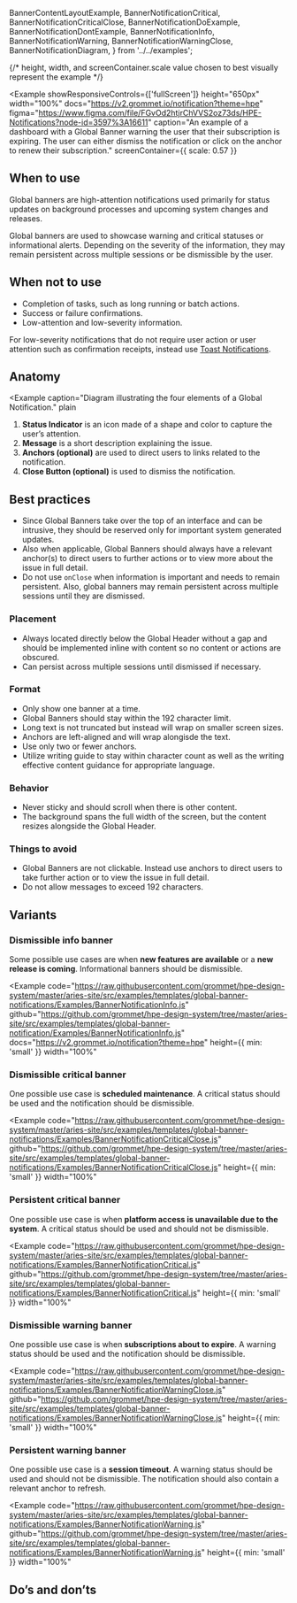   BannerContentLayoutExample,
  BannerNotificationCritical,
  BannerNotificationCriticalClose,
  BannerNotificationDoExample,
  BannerNotificationDontExample,
  BannerNotificationInfo,
  BannerNotificationWarning,
  BannerNotificationWarningClose,
  BannerNotificationDiagram,
} from '../../examples';

{/* height, width, and screenContainer.scale value chosen to best visually represent the example */}

<Example
  showResponsiveControls={['fullScreen']}
  height="650px"
  width="100%"
  docs="https://v2.grommet.io/notification?theme=hpe"
  figma="https://www.figma.com/file/FGvOd2htjrChVVS2oz73ds/HPE-Notifications?node-id=3597%3A16611"
  caption="An example of a dashboard with a Global Banner warning the user that their subscription is expiring. The user can either dismiss the notification or click on the anchor to renew their subscription."
  screenContainer={{ scale: 0.57 }}
>
  <BannerContentLayoutExample />
</Example>

## When to use

Global banners are high-attention notifications used primarily for status updates on background processes and upcoming system changes and releases.

Global banners are used to showcase warning and critical statuses or informational alerts. Depending on the severity of the information, they may remain persistent across multiple sessions or be dismissible by the user.

## When not to use

- Completion of tasks, such as long running or batch actions.
- Success or failure confirmations.
- Low-attention and low-severity information.

For low-severity notifications that do not require user action or user attention such as confirmation receipts, instead use [Toast Notifications](/templates/toast-notifications).

## Anatomy

<Example
  caption="Diagram illustrating the four elements of a Global Notification."
  plain
>
  <BannerNotificationDiagram />
</Example>

1. **Status Indicator** is an icon made of a shape and color to capture the user’s attention.
2. **Message** is a short description explaining the issue.
3. **Anchors (optional)** are used to direct users to links related to the notification.
4. **Close Button (optional)** is used to dismiss the notification.

## Best practices

- Since Global Banners take over the top of an interface and can be intrusive, they should be reserved only for important system generated updates.
- Also when applicable, Global Banners should always have a relevant anchor(s) to direct users to further actions or to view more about the issue in full detail.
- Do not use `onClose` when information is important and needs to remain persistent. Also, global banners may remain persistent across multiple sessions until they are dismissed.

### Placement

- Always located directly below the Global Header without a gap and should be implemented inline with content so no content or actions are obscured.
- Can persist across multiple sessions until dismissed if necessary.

### Format

- Only show one banner at a time.
- Global Banners should stay within the 192 character limit.
- Long text is not truncated but instead will wrap on smaller screen sizes.
- Anchors are left-aligned and will wrap alongisde the text.
- Use only two or fewer anchors.
- Utilize writing guide to stay within character count as well as the writing effective content guidance for appropriate language.

### Behavior

- Never sticky and should scroll when there is other content.
- The background spans the full width of the screen, but the content resizes alongside the Global Header.

### Things to avoid

- Global Banners are not clickable. Instead use anchors to direct users to take further action or to view the issue in full detail.
- Do not allow messages to exceed 192 characters.

## Variants

### Dismissible info banner

Some possible use cases are when **new features are available** or a **new release is coming**. Informational banners should be dismissible.

<Example
  code="https://raw.githubusercontent.com/grommet/hpe-design-system/master/aries-site/src/examples/templates/global-banner-notifications/Examples/BannerNotificationInfo.js"
  github="https://github.com/grommet/hpe-design-system/tree/master/aries-site/src/examples/templates/global-banner-notification/Examples/BannerNotificationInfo.js"
  docs="https://v2.grommet.io/notification?theme=hpe"
  height={{ min: 'small' }}
  width="100%"
>
  <BannerNotificationInfo />
</Example>

### Dismissible critical banner

One possible use case is **scheduled maintenance**. A critical status should be used and the notification should be dismissible.

<Example
  code="https://raw.githubusercontent.com/grommet/hpe-design-system/master/aries-site/src/examples/templates/global-banner-notifications/Examples/BannerNotificationCriticalClose.js"
  github="https://github.com/grommet/hpe-design-system/tree/master/aries-site/src/examples/templates/global-banner-notifications/Examples/BannerNotificationCriticalClose.js"
  height={{ min: 'small' }}
  width="100%"
>
  <BannerNotificationCriticalClose />
</Example>

### Persistent critical banner

One possible use case is when **platform access is unavailable due to the system**. A critical status should be used and should not be dismissible.

<Example
  code="https://raw.githubusercontent.com/grommet/hpe-design-system/master/aries-site/src/examples/templates/global-banner-notifications/Examples/BannerNotificationCritical.js"
  github="https://github.com/grommet/hpe-design-system/tree/master/aries-site/src/examples/templates/global-banner-notifications/Examples/BannerNotificationCritical.js"
  height={{ min: 'small' }}
  width="100%"
>
  <BannerNotificationCritical />
</Example>

### Dismissible warning banner

One possible use case is when **subscriptions about to expire**. A warning status should be used and the notification should be dismissible.

<Example
  code="https://raw.githubusercontent.com/grommet/hpe-design-system/master/aries-site/src/examples/templates/global-banner-notifications/Examples/BannerNotificationWarningClose.js"
  github="https://github.com/grommet/hpe-design-system/tree/master/aries-site/src/examples/templates/global-banner-notifications/Examples/BannerNotificationWarningClose.js"
  height={{ min: 'small' }}
  width="100%"
>
  <BannerNotificationWarningClose />
</Example>

### Persistent warning banner

One possible use case is a **session timeout**. A warning status should be used and should not be dismissible. The notification should also contain a relevant anchor to refresh.

<Example
  code="https://raw.githubusercontent.com/grommet/hpe-design-system/master/aries-site/src/examples/templates/global-banner-notifications/Examples/BannerNotificationWarning.js"
  github="https://github.com/grommet/hpe-design-system/tree/master/aries-site/src/examples/templates/global-banner-notifications/Examples/BannerNotificationWarning.js"
  height={{ min: 'small' }}
  width="100%"
>
  <BannerNotificationWarning />
</Example>

## Do’s and don’ts

<BestPracticeGroup columns="auto" gap="none">
  <Example
    bestPractice={{
      type: 'do',
      message:
        'Global Banners should always have an anchor (or anchors) that is relevant to resolving the notification. It is not recommended to use more than two anchors. Also, low-severity notifications should be dismissible.',
    }}
    height={{ min: 'small' }}
    pad="large"
    width="100%"
  >
    <BannerNotificationDoExample />
  </Example>
  <Example
    height={{ min: 'small' }}
    pad="large"
    bestPractice={{
      type: 'dont',
      message: `Overloading notifications with long messages and anchors can lead to clutter and confusion.`,
    }}
    width="100%"
  >
    <BannerNotificationDontExample />
  </Example>
</BestPracticeGroup>
